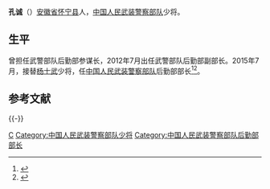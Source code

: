 '''孔诚'''（{{bd|？||}}）[[安徽省|安徽省]][[怀宁县|怀宁县]]人，[[中国人民武装警察部队|中国人民武装警察部队]]少将。

==生平==
曾担任武警部队后勤部参谋长，2012年7月出任武警部队后勤部副部长。2015年7月，接替[[杨士武|杨士武]]少将，任[[中国人民武装警察部队|中国人民武装警察部队]]后勤部部长<ref>{{cite web|accessdate=2016-06-06|url=http://www.thepaper.cn/newsDetail_forward_1351577|title=方向少将接任武警部队政治部主任，孔诚接任后勤部长|publisher=澎湃新闻|archive-date=2020-11-14|archive-url=https://web.archive.org/web/20201114135058/http://www.thepaper.cn/newsDetail_forward_1351577|dead-url=no}}</ref><ref>{{Cite web |url = http://china.caixin.com/2015-07-11/100828133.html |title = 方向升任武警部队政治部主任 |author =  |date = 2015-07-11 |publisher = 财新网 |language =  |accessdate =  |quote =  |archive-url = https://web.archive.org/web/20170222195650/http://china.caixin.com/2015-07-11/100828133.html |archive-date = 2017-02-22 |dead-url = yes }}</ref>。

== 参考文献 ==
{{Reflist}}

{{-}}
{{start box}}
{{s-mil|pap}}
{{s-before|[[杨士武|杨士武]]}}
{{s-title|[[中国人民武装警察部队后勤部|中国人民武装警察部队后勤部]]部长|2015年7月—}}
{{s-inc}}
{{end box}}
{{中国人民武装警察部队}}

{{DEFAULTSORT:Kong孔}}
[[Category:孔姓|C]]
[[Category:中国人民武装警察部队少将|Category:中国人民武装警察部队少将]]
[[Category:中国人民武装警察部队后勤部部长|Category:中国人民武装警察部队后勤部部长]]

{{中华人民共和国军事人物小作品}}